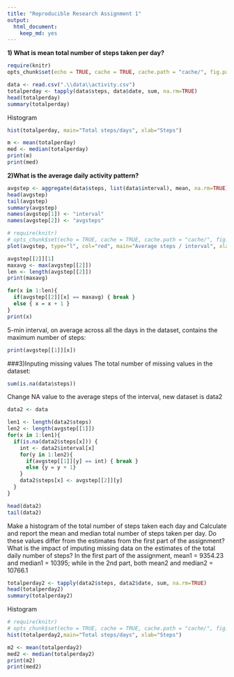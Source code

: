 ```yaml
---
title: "Reproducible Research Assignment 1"
output: 
  html_document:
    keep_md: yes
---
```


**1) What is mean total number of steps taken per day?**
```r
require(knitr)
opts_chunk$set(echo = TRUE, cache = TRUE, cache.path = "cache/", fig.path = "figure/")

data <- read.csv(".\\data\\activity.csv")
totalperday <- tapply(data$steps, data$date, sum, na.rm=TRUE)
head(totalperday)
summary(totalperday)
```
Histogram

```r
hist(totalperday, main="Total steps/days", xlab="Steps")
```

```r
m <- mean(totalperday)
med <- median(totalperday)
print(m)
print(med)
```
**2)What is the average daily activity pattern?**

```r
avgstep <- aggregate(data$steps, list(data$interval), mean, na.rm=TRUE)
head(avgstep)
tail(avgstep)
summary(avgstep)
names(avgstep[1]) <- "interval"
names(avgstep[2]) <- "avgsteps"
```

```r
# require(knitr)
# opts_chunk$set(echo = TRUE, cache = TRUE, cache.path = "cache/", fig.path = "figure/")
plot(avgstep, type="l", col="red", main="Average steps / interval", xlab="Interval", ylab="Average steps")
```

```r
avgstep[[2]][1]
maxavg <- max(avgstep[[2]])
len <- length(avgstep[[2]])
print(maxavg)

for(x in 1:len){
  if(avgstep[[2]][x] == maxavg) { break }
  else { x = x + 1 }
}
print(x)
```
5-min interval, on average across all the days in the dataset, contains the maximum number of steps:
```r
print(avgstep[[1]][x])
```
###3)Inputing missing values
The total number of missing values in the dataset:
```r
sum(is.na(data$steps))
```

Change NA value to the average steps of the interval, new dataset is data2
```r
data2 <- data

len1 <- length(data2$steps)
len2 <- length(avgstep[[1]])
for(x in 1:len1){
  if(is.na(data2$steps[x])) {
    int <- data2$interval[x]
    for(y in 1:len2){
      if(avgstep[[1]][y] == int) { break }
      else {y = y + 1}
    }
    data2$steps[x] <- avgstep[[2]][y]
  }
}

head(data2)
tail(data2)
```
Make a histogram of the total number of steps taken each day and Calculate and report the mean and median total number of steps taken per day. Do these values differ from the estimates from the first part of the assignment? What is the impact of imputing missing data on the estimates of the total daily number of steps?
In the first part of the assignment, mean1 = 9354.23 and median1 = 10395; while in the 2nd part, both mean2 and median2 = 10766.1

```r
totalperday2 <- tapply(data2$steps, data2$date, sum, na.rm=TRUE)
head(totalperday2)
summary(totalperday2)
```
Histogram

```r
# require(knitr)
# opts_chunk$set(echo = TRUE, cache = TRUE, cache.path = "cache/", fig.path = "figure/")
hist(totalperday2,main="Total steps/days", xlab="Steps")
```

```r
m2 <- mean(totalperday2)
med2 <- median(totalperday2)
print(m2)
print(med2)
```
